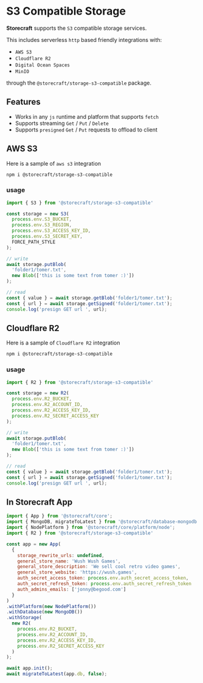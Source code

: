 # S3 Compatible **Storage**

**Storecraft** supports the `S3` compatible storage services.

This includes serverless `http` based friendly integrations with:
- `AWS S3`
- `Cloudflare R2`
- `Digital Ocean Spaces`
- `MinIO`

through the `@storecraft/storage-s3-compatible` package.

## Features
- Works in any `js` runtime and platform that supports `fetch`
- Supports streaming `Get` / `Put` / `Delete`
- Supports `presigned` `Get` / `Put` requests to offload to client


## AWS S3
Here is a sample of `aws s3` integration

```bash
npm i @storecraft/storage-s3-compatible
```

### usage

```js
import { S3 } from '@storecraft/storage-s3-compatible'

const storage = new S3(
  process.env.S3_BUCKET, 
  process.env.S3_REGION, 
  process.env.S3_ACCESS_KEY_ID, 
  process.env.S3_SECRET_KEY, 
  FORCE_PATH_STYLE
);

// write
await storage.putBlob(
  'folder1/tomer.txt', 
  new Blob(['this is some text from tomer :)'])
);

// read
const { value } = await storage.getBlob('folder1/tomer.txt');
const { url } = await storage.getSigned('folder1/tomer.txt');
console.log('presign GET url ', url);

```

## Cloudflare R2
Here is a sample of `Cloudflare R2` integration

```bash
npm i @storecraft/storage-s3-compatible
```

### usage

```js
import { R2 } from '@storecraft/storage-s3-compatible'

const storage = new R2(
  process.env.R2_BUCKET, 
  process.env.R2_ACCOUNT_ID, 
  process.env.R2_ACCESS_KEY_ID, 
  process.env.R2_SECRET_ACCESS_KEY
);

// write
await storage.putBlob(
  'folder1/tomer.txt', 
  new Blob(['this is some text from tomer :)'])
);

// read
const { value } = await storage.getBlob('folder1/tomer.txt');
const { url } = await storage.getSigned('folder1/tomer.txt');
console.log('presign GET url ', url);

```

## In Storecraft App

```js
import { App } from '@storecraft/core';
import { MongoDB, migrateToLatest } from '@storecraft/database-mongodb';
import { NodePlatform } from '@storecraft/core/platform/node';
import { R2 } from '@storecraft/storage-s3-compatible'

const app = new App(
  {
    storage_rewrite_urls: undefined,
    general_store_name: 'Wush Wush Games',
    general_store_description: 'We sell cool retro video games',
    general_store_website: 'https://wush.games',
    auth_secret_access_token: process.env.auth_secret_access_token,
    auth_secret_refresh_token: process.env.auth_secret_refresh_token
    auth_admins_emails: ['jonny@begood.com']
  }
)
.withPlatform(new NodePlatform())
.withDatabase(new MongoDB())
.withStorage(
  new R2(
    process.env.R2_BUCKET, 
    process.env.R2_ACCOUNT_ID, 
    process.env.R2_ACCESS_KEY_ID, 
    process.env.R2_SECRET_ACCESS_KEY
  )
);

await app.init();
await migrateToLatest(app.db, false);

```
